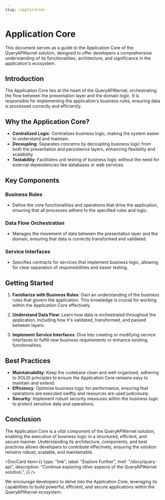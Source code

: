 ```yaml
---
slug: /application
---
```



# Application Core

This document serves as a guide to the Application Core of the QueryAPIKernel solution, designed to offer developers a comprehensive understanding of its functionalities, architecture, and significance in the application's ecosystem.

## Introduction

The Application Core lies at the heart of the QueryAPIKernel, orchestrating the flow between the presentation layer and the domain logic. It is responsible for implementing the application's business rules, ensuring data is processed correctly and efficiently.

## Why the Application Core?

- **Centralized Logic**: Centralizes business logic, making the system easier to understand and maintain.
- **Decoupling**: Separates concerns by decoupling business logic from both the presentation and persistence layers, enhancing flexibility and scalability.
- **Testability**: Facilitates unit testing of business logic without the need for external dependencies like databases or web services.

## Key Components

### Business Rules

- Define the core functionalities and operations that drive the application, ensuring that all processes adhere to the specified rules and logic.

### Data Flow Orchestration

- Manages the movement of data between the presentation layer and the domain, ensuring that data is correctly transformed and validated.

### Service Interfaces

- Specifies contracts for services that implement business logic, allowing for clear separation of responsibilities and easier testing.

## Getting Started

1. **Familiarize with Business Rules**: Gain an understanding of the business rules that govern the application. This knowledge is crucial for working within the Application Core effectively.

2. **Understand Data Flow**: Learn how data is orchestrated throughout the application, including how it's validated, transformed, and passed between layers.

3. **Implement Service Interfaces**: Dive into creating or modifying service interfaces to fulfill new business requirements or enhance existing functionalities.

## Best Practices

- **Maintainability**: Keep the codebase clean and well-organized, adhering to SOLID principles to ensure the Application Core remains easy to maintain and extend.
- **Efficiency**: Optimize business logic for performance, ensuring that operations are executed swiftly and resources are used judiciously.
- **Security**: Implement robust security measures within the business logic to protect sensitive data and operations.

## Conclusion

The Application Core is a vital component of the QueryAPIKernel solution, enabling the execution of business logic in a structured, efficient, and secure manner. Understanding its architecture, components, and best practices allows developers to contribute effectively, ensuring the solution remains robust, scalable, and maintainable.

<DocCard
  item={{
    type: "link",
    label: "Explore Further",
    href: "/docs/query-api",
    description:
      "Continue exploring other aspects of the QueryAPIKernel solution.",
  }}
/>

We encourage developers to delve into the Application Core, leveraging its capabilities to build powerful, efficient, and secure applications within the QueryAPIKernel ecosystem.
